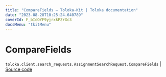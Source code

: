 ```yaml
---
title: "CompareFields — Toloka-Kit | Toloka documentation"
date: "2023-08-28T10:25:24.640789"
coverId: F_bIcOYF9yjrxkPZrXc3
docsMenu: "tkitMenu"
---
```


# CompareFields

`toloka.client.search_requests.AssignmentSearchRequest.CompareFields` | [Source code](https://github.com/Toloka/toloka-kit/blob/v1.2.1/src/client/search_requests.py#L408)